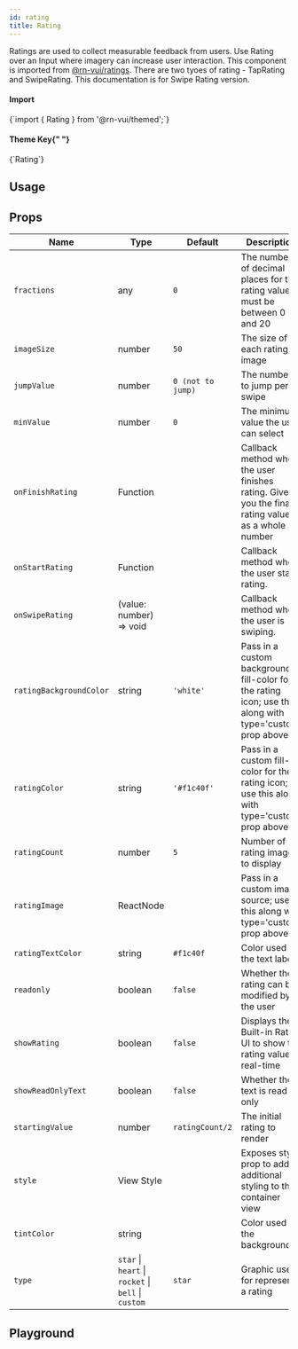 ```yaml
---
id: rating
title: Rating
---
```



<IconsStyle />

Ratings are used to collect measurable feedback from users.
Use Rating over an Input where imagery can increase user interaction.
This component is imported from [@rn-vui/ratings](https://github.com/deepktp/react-native-vikalp-ratings).
There are two tyoes of rating - TapRating and SwipeRating.
This documentation is for Swipe Rating version.

<div class="row inline-flex-center">
  <div class="col col--3">
    <h4>Import</h4>
  </div>
  <div class="col col--9">
    <CodeBlock>{`import { Rating } from '@rn-vui/themed';`}</CodeBlock>
  </div>
  <div class="col col--3">
    <h4>
      Theme Key{" "}
      <a href="../customizing#using-themeprovider">
        <BiInfoCircle />
      </a>
    </h4>
  </div>
  <div class="col col--9">
    <CodeBlock>{`Rating`}</CodeBlock>
  </div>
</div>

## Usage

<Usage />

## Props

<div class='table-responsive'>

| Name                    | Type                                                | Default           | Description                                                                                              |
| ----------------------- | --------------------------------------------------- | ----------------- | -------------------------------------------------------------------------------------------------------- |
| `fractions`             | any                                                 | `0`               | The number of decimal places for the rating value; must be between 0 and 20                              |
| `imageSize`             | number                                              | `50`              | The size of each rating image                                                                            |
| `jumpValue`             | number                                              | `0 (not to jump)` | The number to jump per swipe                                                                             |
| `minValue`              | number                                              | `0`               | The minimum value the user can select                                                                    |
| `onFinishRating`        | Function                                            |                   | Callback method when the user finishes rating. Gives you the final rating value as a whole number        |
| `onStartRating`         | Function                                            |                   | Callback method when the user starts rating.                                                             |
| `onSwipeRating`         | (value: number) => void                             |                   | Callback method when the user is swiping.                                                                |
| `ratingBackgroundColor` | string                                              | `'white'`         | Pass in a custom background-fill-color for the rating icon; use this along with type='custom' prop above |
| `ratingColor`           | string                                              | `'#f1c40f'`       | Pass in a custom fill-color for the rating icon; use this along with type='custom' prop above            |
| `ratingCount`           | number                                              | `5`               | Number of rating images to display                                                                       |
| `ratingImage`           | ReactNode                                           |                   | Pass in a custom image source; use this along with type='custom' prop above                              |
| `ratingTextColor`       | string                                              | `#f1c40f`         | Color used for the text labels                                                                           |
| `readonly`              | boolean                                             | `false`           | Whether the rating can be modified by the user                                                           |
| `showRating`            | boolean                                             | `false`           | Displays the Built-in Rating UI to show the rating value in real-time                                    |
| `showReadOnlyText`      | boolean                                             | `false`           | Whether the text is read only                                                                            |
| `startingValue`         | number                                              | `ratingCount/2`   | The initial rating to render                                                                             |
| `style`                 | View Style                                          |                   | Exposes style prop to add additional styling to the container view                                       |
| `tintColor`             | string                                              |                   | Color used for the background                                                                            |
| `type`                  | `star` \| `heart` \| `rocket` \| `bell` \| `custom` | `star`            | Graphic used for represent a rating                                                                      |

</div>

## Playground

<Play />
